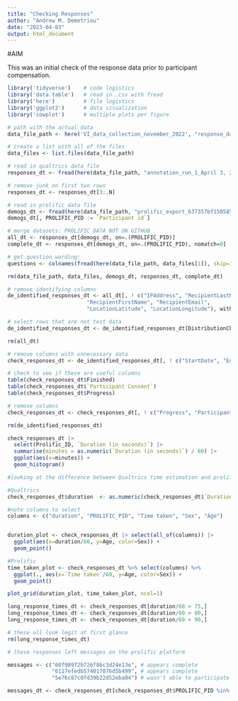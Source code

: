 ```yaml
---
title: "Checking Responses"
author: "Andrew M. Demetriou"
date: "2023-04-03"
output: html_document
---
```


#AIM

This was an initial check of the response data prior to participant compensation. 

```r
library('tidyverse')    # code logistics
library('data.table')   # read in .csv with fread
library('here')         # file logistics
library('ggplot2')      # data visualization
library('cowplot')      # multiple plots per figure
```

```r
# path with the actual data
data_file_path <- here('VI_data_collection_november_2022', "response_data")

# create a list with all of the files
data_files <- list.files(data_file_path)

# read in qualtrics data file
responses_dt <- fread(here(data_file_path, "annotation_run_1_April 3, 2023_09.15.csv"))

# remove junk on first two rows
responses_dt <- responses_dt[3:.N]

# read in prolific data file
demogs_dt <- fread(here(data_file_path, "prolific_export_637357bf150585a4675a4b6b.csv"))
demogs_dt[, PROLIFIC_PID := `Participant id`]

# merge datasets: PROLIFIC DATA NOT ON GITHUB
all_dt <- responses_dt[demogs_dt, on=.(PROLIFIC_PID)]
complete_dt <- responses_dt[demogs_dt, on=.(PROLIFIC_PID), nomatch=0]

# get question wording:
questions <- colnames(fread(here(data_file_path, data_files[1]), skip=1))

rm(data_file_path, data_files, demogs_dt, responses_dt, complete_dt)
```

```r
# remove identifying columns
de_identified_responses_dt <- all_dt[, ! c("IPAddress", "RecipientLastName", 
                         "RecipientFirstName", "RecipientEmail", 
                         "LocationLatitude", "LocationLongitude"), with = FALSE]

# select rows that are not test data
de_identified_responses_dt <- de_identified_responses_dt[DistributionChannel == "anonymous"]

rm(all_dt)
``` 

```r
# remove columns with unnecessary data
check_responses_dt <- de_identified_responses_dt[, ! c("StartDate", "EndDate", "Status", "RecordedDate", "ExternalReference", "DistributionChannel", "UserLanguage"), with=FALSE]

# check to see if these are useful columns
table(check_responses_dt$Finished)
table(check_responses_dt$`Participant Consent`)
table(check_responses_dt$Progress)

# remove columns
check_responses_dt <- check_responses_dt[, ! c("Progress", "Participant Consent", "Finished", "ResponseId"), with=FALSE]

rm(de_identified_responses_dt)
```

```r
check_responses_dt |>
  select(Prolific_ID, `Duration (in seconds)`) |>
  summarise(minutes = as.numeric(`Duration (in seconds)`) / 60) |>
  ggplot(aes(x=minutes)) +
  geom_histogram()
```
```r
#looking at the difference between Qualtrics time estimation and prolific

#Qualtrics
check_responses_dt$duration  <- as.numeric(check_responses_dt$`Duration (in seconds)`) 

#note columns to select
columns <- c("duration", "PROLIFIC_PID", "Time taken", "Sex", "Age")


duration_plot <- check_responses_dt |> select(all_of(columns)) |>
  ggplot(aes(x=duration/60, y=Age, color=Sex)) +
  geom_point()

#Prolific
time_taken_plot <- check_responses_dt %>% select(columns) %>%
  ggplot(., aes(x=`Time taken`/60, y=Age, color=Sex)) +
  geom_point()

plot_grid(duration_plot, time_taken_plot, ncol=1)
```


```r
long_response_times_dt <- check_responses_dt[duration/60 > 75,]
long_response_times_dt <- check_responses_dt[duration/60 > 80,]
long_response_times_dt <- check_responses_dt[duration/60 > 90,]

# these all look legit at first glance
rm(long_response_times_dt)
```

```r
# these responses left messages on the prolific platform

messages <- c("60f989f2b726f86c3d24e13e", # appears complete
              "6117efedb574017076d5b499", # appears complete
              "5e76c87c0fd39b22d52eba04") # wasn't able to participate

messages_dt <- check_responses_dt[check_responses_dt$PROLIFIC_PID %in% messages]
```

